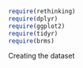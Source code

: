 ```r
require(rethinking)
require(dplyr)
require(ggplot2)
require(tidyr)
require(brms)

```

Creating the dataset

```r



```